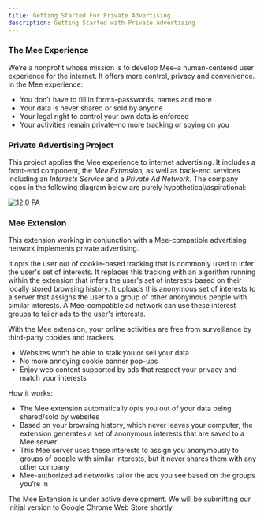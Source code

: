 ```yaml
---
title: Getting Started For Private Advertising
description: Getting Started with Private Advertising
---
```


### The Mee Experience

We’re a nonprofit whose mission is to develop Mee–a human-centered user experience for the internet. It offers more control, privacy and convenience. In the Mee experience:

- You don’t have to fill in forms–passwords, names and more
- Your data is never shared or sold by anyone
- Your legal right to control your own data is enforced
- Your activities remain private–no more tracking or spying on you

### Private Advertising Project

This project applies the Mee experience to internet advertising. It includes a front-end component, the *Mee Extension,* as well as back-end services including an *Interests Service* and a *Private Ad Network*. The company logos in the following diagram below are purely hypothetical/aspirational:

![12.0 PA](./images/PA.png)

### Mee Extension

This extension working in conjunction with a Mee-compatible advertising network implements private advertising. 

It opts the user out of cookie-based tracking that is commonly used to infer the user's set of interests. It replaces this tracking with an algorithm running within the extension that infers the user's set of interests based on their locally stored browsing history. It uploads this anonymous set of interests to a server that assigns the user to a group of other anonymous people with similar interests. A Mee-compatible ad network can use these interest groups to tailor ads to the user's interests.

With the Mee extension, your online activities are free from surveillance by third-party cookies and trackers. 

- Websites won’t be able to stalk you or sell your data
- No more annoying cookie banner pop-ups
- Enjoy web content supported by ads that respect your privacy and match your interests

How it works:

- The Mee extension automatically opts you out of your data being shared/sold by websites
- Based on your browsing history, which never leaves your computer, the extension generates a set of anonymous interests that are saved to a Mee server
- This Mee server uses these interests to assign you anonymously to groups of people with similar interests, but it never shares them with any other company
- Mee-authorized ad networks tailor the ads you see based on the groups you’re in

The Mee Extension is under active development. We will be submitting our initial version to Google Chrome Web Store shortly.

